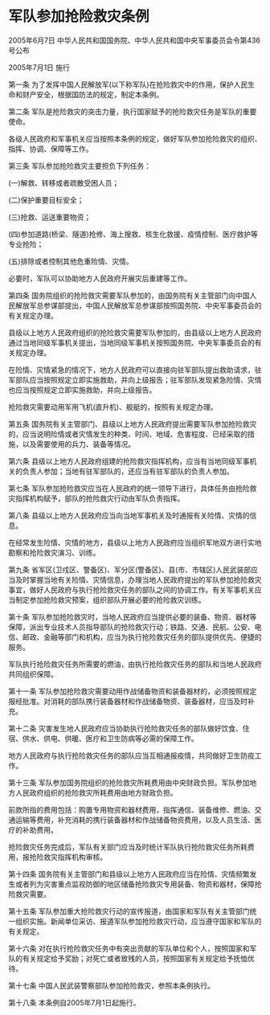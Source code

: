 # 军队参加抢险救灾条例

2005年6月7日 中华人民共和国国务院、中华人民共和国中央军事委员会令第436号公布

2005年7月1日 施行

  

第一条 为了发挥中国人民解放军(以下称军队)在抢险救灾中的作用，保护人民生命和财产安全，根据国防法的规定，制定本条例。

第二条 军队是抢险救灾的突击力量，执行国家赋予的抢险救灾任务是军队的重要使命。

各级人民政府和军事机关应当按照本条例的规定，做好军队参加抢险救灾的组织、指挥、协调、保障等工作。

第三条 军队参加抢险救灾主要担负下列任务：

(一)解救、转移或者疏散受困人员；

(二)保护重要目标安全；

(三)抢救、运送重要物资；

(四)参加道路(桥梁、隧道)抢修、海上搜救、核生化救援、疫情控制、医疗救护等专业抢险；

(五)排除或者控制其他危重险情、灾情。

必要时，军队可以协助地方人民政府开展灾后重建等工作。

第四条 国务院组织的抢险救灾需要军队参加的，由国务院有关主管部门向中国人民解放军总参谋部提出，中国人民解放军总参谋部按照国务院、中央军事委员会的有关规定办理。

县级以上地方人民政府组织的抢险救灾需要军队参加的，由县级以上地方人民政府通过当地同级军事机关提出，当地同级军事机关按照国务院、中央军事委员会的有关规定办理。

在险情、灾情紧急的情况下，地方人民政府可以直接向驻军部队提出救助请求，驻军部队应当按照规定立即实施救助，并向上级报告；驻军部队发现紧急险情、灾情也应当按照规定立即实施救助，并向上级报告。

抢险救灾需要动用军用飞机(直升机)、舰艇的，按照有关规定办理。

第五条 国务院有关主管部门、县级以上地方人民政府提出需要军队参加抢险救灾的，应当说明险情或者灾情发生的种类、时间、地域、危害程度、已经采取的措施，以及需要使用的兵力、装备等情况。

第六条 县级以上地方人民政府组建的抢险救灾指挥机构，应当有当地同级军事机关的负责人参加；当地有驻军部队的，还应当有驻军部队的负责人参加。

第七条 军队参加抢险救灾应当在人民政府的统一领导下进行，具体任务由抢险救灾指挥机构赋予，部队的抢险救灾行动由军队负责指挥。

第八条 县级以上地方人民政府应当向当地军事机关及时通报有关险情、灾情的信息。

在经常发生险情、灾情的地方，县级以上地方人民政府应当组织军地双方进行实地勘察和抢险救灾演习、训练。

第九条 省军区(卫戍区、警备区)、军分区(警备区)、县(市、市辖区)人民武装部应当及时掌握当地有关险情、灾情信息，办理当地人民政府提出的军队参加抢险救灾事宜，做好人民政府与执行抢险救灾任务的部队之间的协调工作。有关军事机关应当制定参加抢险救灾预案，组织部队开展必要的抢险救灾训练。

第十条 军队参加抢险救灾时，当地人民政府应当提供必要的装备、物资、器材等保障，派出专业技术人员指导部队的抢险救灾行动；铁路、交通、民航、公安、电信、邮政、金融等部门和机构，应当为执行抢险救灾任务的部队提供优先、便捷的服务。

军队执行抢险救灾任务所需要的燃油，由执行抢险救灾任务的部队和当地人民政府共同组织保障。

第十一条 军队参加抢险救灾需要动用作战储备物资和装备器材的，必须按照规定报经批准。对消耗的部队携行装备器材和作战储备物资、装备器材，应当及时补充。

第十二条 灾害发生地人民政府应当协助执行抢险救灾任务的部队做好饮食、住宿、供水、供电、供暖、医疗和卫生防病等必需的保障工作。

地方人民政府与执行抢险救灾任务的部队应当互相通报疫情，共同做好卫生防疫工作。

第十三条 军队参加国务院组织的抢险救灾所耗费用由中央财政负担。军队参加地方人民政府组织的抢险救灾所耗费用由地方财政负担。

前款所指的费用包括：购置专用物资和器材费用，指挥通信、装备维修、燃油、交通运输等费用，补充消耗的携行装备器材和作战储备物资费用，以及人员生活、医疗的补助费用。

抢险救灾任务完成后，军队有关部门应当及时统计军队执行抢险救灾任务所耗费用，报抢险救灾指挥机构审核。

第十四条 国务院有关主管部门和县级以上地方人民政府应当在险情、灾情频繁发生或者列为灾害重点监视防御的地区储备抢险救灾专用装备、物资和器材，保障抢险救灾需要。

第十五条 军队参加重大抢险救灾行动的宣传报道，由国家和军队有关主管部门统一组织实施。新闻单位采访、报道军队参加抢险救灾行动，应当遵守国家和军队的有关规定。

第十六条 对在执行抢险救灾任务中有突出贡献的军队单位和个人，按照国家和军队的有关规定给予奖励；对死亡或者致残的人员，按照国家有关规定给予抚恤优待。

第十七条 中国人民武装警察部队参加抢险救灾，参照本条例执行。

第十八条 本条例自2005年7月1日起施行。